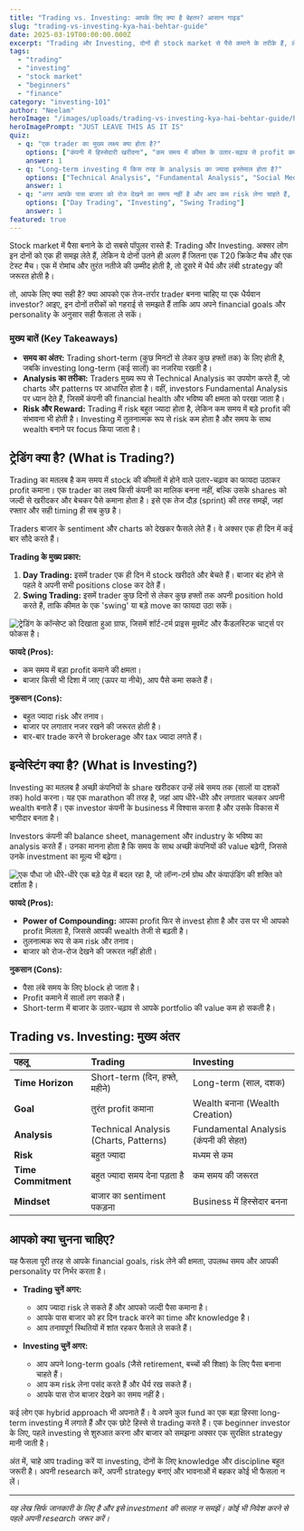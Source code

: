 ```yaml
---
title: "Trading vs. Investing: आपके लिए क्या है बेहतर? आसान गाइड"
slug: "trading-vs-investing-kya-hai-behtar-guide"
date: 2025-03-19T00:00:00.000Z
excerpt: "Trading और Investing, दोनों ही stock market से पैसे कमाने के तरीके हैं, लेकिन दोनों का रास्ता और मंजिल अलग-अलग हैं। यह गाइड आपको इन दोनों के बीच का अंतर समझने और अपने लिए सही रास्ता चुनने में मदद करेगा।"
tags:
  - "trading"
  - "investing"
  - "stock market"
  - "beginners"
  - "finance"
category: "investing-101"
author: "Neelam"
heroImage: "/images/uploads/trading-vs-investing-kya-hai-behtar-guide/hero-image.jpg"
heroImagePrompt: "JUST LEAVE THIS AS IT IS"
quiz:
  - q: "एक trader का मुख्य लक्ष्य क्या होता है?"
    options: ["कंपनी में हिस्सेदारी खरीदना", "कम समय में कीमत के उतार-चढ़ाव से profit कमाना", "लंबे समय तक wealth बनाना"]
    answer: 1
  - q: "Long-term investing में किस तरह के analysis का ज्यादा इस्तेमाल होता है?"
    options: ["Technical Analysis", "Fundamental Analysis", "Social Media Analysis"]
    answer: 1
  - q: "अगर आपके पास बाजार को रोज देखने का समय नहीं है और आप कम risk लेना चाहते हैं, तो आपके लिए क्या बेहतर है?"
    options: ["Day Trading", "Investing", "Swing Trading"]
    answer: 1
featured: true
---
```


Stock market में पैसा बनाने के दो सबसे पॉपुलर रास्ते हैं: Trading और Investing. अक्सर लोग इन दोनों को एक ही समझ लेते हैं, लेकिन ये दोनों उतने ही अलग हैं जितना एक T20 क्रिकेट मैच और एक टेस्ट मैच। एक में रोमांच और तुरंत नतीजे की उम्मीद होती है, तो दूसरे में धैर्य और लंबी strategy की जरूरत होती है।

तो, आपके लिए क्या सही है? क्या आपको एक तेज-तर्रार trader बनना चाहिए या एक धैर्यवान investor? आइए, इन दोनों तरीकों को गहराई से समझते हैं ताकि आप अपने financial goals और personality के अनुसार सही फैसला ले सकें।

### मुख्य बातें (Key Takeaways)
*   **समय का अंतर:** Trading short-term (कुछ मिनटों से लेकर कुछ हफ्तों तक) के लिए होती है, जबकि investing long-term (कई सालों) का नजरिया रखती है।
*   **Analysis का तरीका:** Traders मुख्य रूप से Technical Analysis का उपयोग करते हैं, जो charts और patterns पर आधारित होता है। वहीं, investors Fundamental Analysis पर ध्यान देते हैं, जिसमें कंपनी की financial health और भविष्य की क्षमता को परखा जाता है।
*   **Risk और Reward:** Trading में risk बहुत ज्यादा होता है, लेकिन कम समय में बड़े profit की संभावना भी होती है। Investing में तुलनात्मक रूप से risk कम होता है और समय के साथ wealth बनाने पर focus किया जाता है।

## ट्रेडिंग क्या है? (What is Trading?)

Trading का मतलब है कम समय में stock की कीमतों में होने वाले उतार-चढ़ाव का फायदा उठाकर profit कमाना। एक trader का लक्ष्य किसी कंपनी का मालिक बनना नहीं, बल्कि उसके shares को जल्दी से खरीदकर और बेचकर पैसे कमाना होता है। इसे एक तेज दौड़ (sprint) की तरह समझें, जहां रफ्तार और सही timing ही सब कुछ है।

Traders बाजार के sentiment और charts को देखकर फैसले लेते हैं। वे अक्सर एक ही दिन में कई बार सौदे करते हैं।

**Trading के मुख्य प्रकार:**
1.  **Day Trading:** इसमें trader एक ही दिन में stock खरीदते और बेचते हैं। बाजार बंद होने से पहले वे अपनी सभी positions close कर देते हैं।
2.  **Swing Trading:** इसमें trader कुछ दिनों से लेकर कुछ हफ्तों तक अपनी position hold करते हैं, ताकि कीमत के एक 'swing' या बड़े move का फायदा उठा सकें।

![ट्रेडिंग के कॉन्सेप्ट को दिखाता हुआ ग्राफ, जिसमें शॉर्ट-टर्म प्राइस मूवमेंट और कैंडलस्टिक चार्ट्स पर फोकस है।](/images/uploads/trading-vs-investing-kya-hai-behtar-guide/trading-concept.png)

**फायदे (Pros):**
*   कम समय में बड़ा profit कमाने की क्षमता।
*   बाजार किसी भी दिशा में जाए (ऊपर या नीचे), आप पैसे कमा सकते हैं।

**नुकसान (Cons):**
*   बहुत ज्यादा risk और तनाव।
*   बाजार पर लगातार नजर रखने की जरूरत होती है।
*   बार-बार trade करने से brokerage और tax ज्यादा लगते हैं।

## इन्वेस्टिंग क्या है? (What is Investing?)

Investing का मतलब है अच्छी कंपनियों के share खरीदकर उन्हें लंबे समय तक (सालों या दशकों तक) hold करना। यह एक marathon की तरह है, जहां आप धीरे-धीरे और लगातार चलकर अपनी wealth बनाते हैं। एक investor कंपनी के business में विश्वास करता है और उसके विकास में भागीदार बनता है।

Investors कंपनी की balance sheet, management और industry के भविष्य का analysis करते हैं। उनका मानना होता है कि समय के साथ अच्छी कंपनियों की value बढ़ेगी, जिससे उनके investment का मूल्य भी बढ़ेगा।

![एक पौधा जो धीरे-धीरे एक बड़े पेड़ में बदल रहा है, जो लॉन्ग-टर्म ग्रोथ और कंपाउंडिंग की शक्ति को दर्शाता है।](/images/uploads/trading-vs-investing-kya-hai-behtar-guide/investing-concept.png)

**फायदे (Pros):**
*   **Power of Compounding:** आपका profit फिर से invest होता है और उस पर भी आपको profit मिलता है, जिससे आपकी wealth तेजी से बढ़ती है।
*   तुलनात्मक रूप से कम risk और तनाव।
*   बाजार को रोज-रोज देखने की जरूरत नहीं होती।

**नुकसान (Cons):**
*   पैसा लंबे समय के लिए block हो जाता है।
*   Profit कमाने में सालों लग सकते हैं।
*   Short-term में बाजार के उतार-चढ़ाव से आपके portfolio की value कम हो सकती है।

## Trading vs. Investing: मुख्य अंतर

| पहलू | Trading | Investing |
| :--- | :--- | :--- |
| **Time Horizon** | Short-term (दिन, हफ्ते, महीने) | Long-term (साल, दशक) |
| **Goal** | तुरंत profit कमाना | Wealth बनाना (Wealth Creation) |
| **Analysis** | Technical Analysis (Charts, Patterns) | Fundamental Analysis (कंपनी की सेहत) |
| **Risk** | बहुत ज्यादा | मध्यम से कम |
| **Time Commitment** | बहुत ज्यादा समय देना पड़ता है | कम समय की जरूरत |
| **Mindset** | बाजार का sentiment पकड़ना | Business में हिस्सेदार बनना |

## आपको क्या चुनना चाहिए?

यह फैसला पूरी तरह से आपके financial goals, risk लेने की क्षमता, उपलब्ध समय और आपकी personality पर निर्भर करता है।

*   **Trading चुनें अगर:**
    *   आप ज्यादा risk ले सकते हैं और आपको जल्दी पैसा कमाना है।
    *   आपके पास बाजार को हर दिन track करने का time और knowledge है।
    *   आप तनावपूर्ण स्थितियों में शांत रहकर फैसले ले सकते हैं।

*   **Investing चुनें अगर:**
    *   आप अपने long-term goals (जैसे retirement, बच्चों की शिक्षा) के लिए पैसा बनाना चाहते हैं।
    *   आप कम risk लेना पसंद करते हैं और धैर्य रख सकते हैं।
    *   आपके पास रोज बाजार देखने का समय नहीं है।

कई लोग एक hybrid approach भी अपनाते हैं। वे अपने कुल fund का एक बड़ा हिस्सा long-term investing में लगाते हैं और एक छोटे हिस्से से trading करते हैं। एक beginner investor के लिए, पहले investing से शुरुआत करना और बाजार को समझना अक्सर एक सुरक्षित strategy मानी जाती है।

अंत में, चाहे आप trading करें या investing, दोनों के लिए knowledge और discipline बहुत जरूरी है। अपनी research करें, अपनी strategy बनाएं और भावनाओं में बहकर कोई भी फैसला न लें।

---
*यह लेख सिर्फ जानकारी के लिए है और इसे investment की सलाह न समझें। कोई भी निवेश करने से पहले अपनी research जरूर करें।*